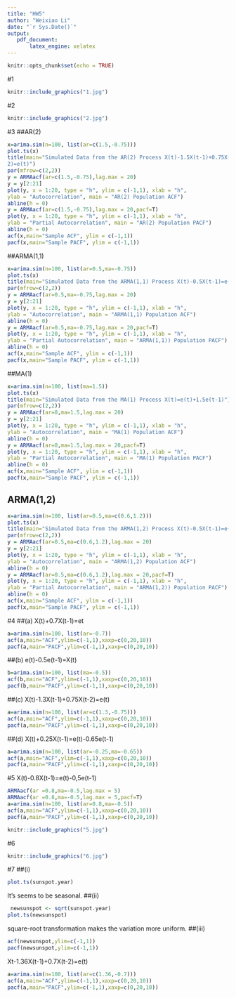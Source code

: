 ```yaml
---
title: "HW5"
author: "Weixiao Li"
date: "`r Sys.Date()`"
output:
   pdf_document:
       latex_engine: xelatex
---
```


```r
knitr::opts_chunk$set(echo = TRUE)
```

#1
```r
knitr::include_graphics("1.jpg")

```
#2
```r
knitr::include_graphics("2.jpg")
```


#3
##AR(2)
```r
x=arima.sim(n=100, list(ar=c(1.5,-0.75)))
plot.ts(x)
title(main="Simulated Data from the AR(2) Process X(t)-1.5X(t-1)+0.75X(t-
2)=e(t)")
par(mfrow=c(2,2))
y = ARMAacf(ar=c(1.5,-0.75),lag.max = 20)
y = y[2:21]
plot(y, x = 1:20, type = "h", ylim = c(-1,1), xlab = "h",
ylab = "Autocorrelation", main = "AR(2) Population ACF")
abline(h = 0)
y = ARMAacf(ar=c(1.5,-0.75),lag.max = 20,pacf=T)
plot(y, x = 1:20, type = "h", ylim = c(-1,1), xlab = "h",
ylab = "Partial Autocorrelation", main = "AR(2) Population PACF")
abline(h = 0)
acf(x,main="Sample ACF", ylim = c(-1,1))
pacf(x,main="Sample PACF", ylim = c(-1,1))
```
##ARMA(1,1)
```r
x=arima.sim(n=100, list(ar=0.5,ma=-0.75))
plot.ts(x)
title(main="Simulated Data from the ARMA(1,1) Process X(t)-0.5X(t-1)=e(t)-0.75e(t-1)")
par(mfrow=c(2,2))
y = ARMAacf(ar=0.5,ma=-0.75,lag.max = 20)
y = y[2:21]
plot(y, x = 1:20, type = "h", ylim = c(-1,1), xlab = "h",
ylab = "Autocorrelation", main = "ARMA(1,1) Population ACF")
abline(h = 0)
y = ARMAacf(ar=0.5,ma=-0.75,lag.max = 20,pacf=T)
plot(y, x = 1:20, type = "h", ylim = c(-1,1), xlab = "h",
ylab = "Partial Autocorrelation", main = "ARMA(1,1)) Population PACF")
abline(h = 0)
acf(x,main="Sample ACF", ylim = c(-1,1))
pacf(x,main="Sample PACF", ylim = c(-1,1))
```
##MA(1)
```r
x=arima.sim(n=100, list(ma=1.5))
plot.ts(x)
title(main="Simulated Data from the MA(1) Process X(t)=e(t)+1.5e(t-1)")
par(mfrow=c(2,2))
y = ARMAacf(ar=0,ma=1.5,lag.max = 20)
y = y[2:21]
plot(y, x = 1:20, type = "h", ylim = c(-1,1), xlab = "h",
ylab = "Autocorrelation", main = "MA(1) Population ACF")
abline(h = 0)
y = ARMAacf(ar=0,ma=1.5,lag.max = 20,pacf=T)
plot(y, x = 1:20, type = "h", ylim = c(-1,1), xlab = "h",
ylab = "Partial Autocorrelation", main = "MA(1) Population PACF")
abline(h = 0)
acf(x,main="Sample ACF", ylim = c(-1,1))
pacf(x,main="Sample PACF", ylim = c(-1,1))
```
## ARMA(1,2)
```r
x=arima.sim(n=100, list(ar=0.5,ma=c(0.6,1.2)))
plot.ts(x)
title(main="Simulated Data from the ARMA(1,2) Process X(t)-0.5X(t-1)=e(t)+0.6e(t-1)+1.2e(t-2)")
par(mfrow=c(2,2))
y = ARMAacf(ar=0.5,ma=c(0.6,1.2),lag.max = 20)
y = y[2:21]
plot(y, x = 1:20, type = "h", ylim = c(-1,1), xlab = "h",
ylab = "Autocorrelation", main = "ARMA(1,2) Population ACF")
abline(h = 0)
y = ARMAacf(ar=0.5,ma=c(0.6,1.2),lag.max = 20,pacf=T)
plot(y, x = 1:20, type = "h", ylim = c(-1,1), xlab = "h",
ylab = "Partial Autocorrelation", main = "ARMA(1,2)) Population PACF")
abline(h = 0)
acf(x,main="Sample ACF", ylim = c(-1,1))
pacf(x,main="Sample PACF", ylim = c(-1,1))
```

#4
##(a)
X(t)+0.7X(t-1)=et
```r
a=arima.sim(n=100, list(ar=-0.7))
acf(a,main="ACF",ylim=c(-1,1),xaxp=c(0,20,10))
pacf(a,main="PACF",ylim=c(-1,1),xaxp=c(0,20,10))
```

##(b)
e(t)-0.5e(t-1)=X(t)
```r
b=arima.sim(n=100, list(ma=-0.5))
acf(b,main="ACF",ylim=c(-1,1),xaxp=c(0,20,10))
pacf(b,main="PACF",ylim=c(-1,1),xaxp=c(0,20,10))
```

##(c)
X(t)-1.3X(t-1)+0.75X(t-2)=e(t)
```r
a=arima.sim(n=100, list(ar=c(1.3,-0.75)))
acf(a,main="ACF",ylim=c(-1,1),xaxp=c(0,20,10))
pacf(a,main="PACF",ylim=c(-1,1),xaxp=c(0,20,10))
```

##(d)
X(t)+0.25X(t-1)=e(t)-0.65e(t-1)
```r
a=arima.sim(n=100, list(ar=-0.25,ma=-0.65))
acf(a,main="ACF",ylim=c(-1,1),xaxp=c(0,20,10))
pacf(a,main="PACF",ylim=c(-1,1),xaxp=c(0,20,10))
```



#5
X(t)-0.8X(t-1)=e(t)-0,5e(t-1)
```r
ARMAacf(ar =0.8,ma=-0.5,lag.max = 5)
ARMAacf(ar =0.8,ma=-0.5,lag.max = 5,pacf=T)
a=arima.sim(n=100, list(ar=0.8,ma=-0.5))
acf(a,main="ACF",ylim=c(-1,1),xaxp=c(0,20,10))
pacf(a,main="PACF",ylim=c(-1,1),xaxp=c(0,20,10))
```

```r
knitr::include_graphics("5.jpg")
```

#6
```r
knitr::include_graphics("6.jpg")
```


#7
##(i)
```r
plot.ts(sunspot.year)
```
It's seems to be seasonal.
##(ii)
```r
 newsunspot <- sqrt(sunspot.year)
plot.ts(newsunspot)
```
square-root transformation makes the variation more uniform.
##(iii)
```r
acf(newsunspot,ylim=c(-1,1))
pacf(newsunspot,ylim=c(-1,1))
```
Xt-1.36X(t-1)+0.7X(t-2)=e(t)
```r
a=arima.sim(n=100, list(ar=c(1.36,-0.7)))
acf(a,main="ACF",ylim=c(-1,1),xaxp=c(0,20,10))
pacf(a,main="PACF",ylim=c(-1,1),xaxp=c(0,20,10))
```

